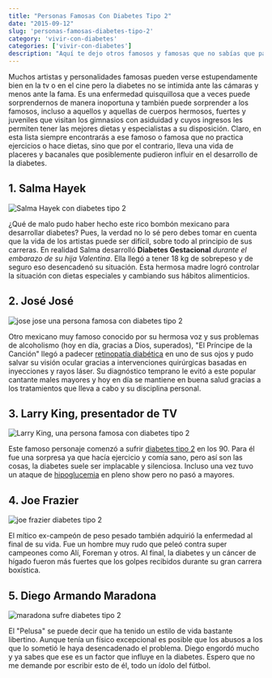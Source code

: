 ```yaml
---
title: "Personas Famosas Con Diabetes Tipo 2"
date: "2015-09-12"
slug: 'personas-famosas-diabetes-tipo-2'
category: 'vivir-con-diabetes'
categories: ['vivir-con-diabetes']
description: "Aquí te dejo otros famosos y famosas que no sabías que padecían diabetes y que han sabido superarla con buena actitud y determinación. Personas Famosas Con Diabetes II"
---
```


Muchos artistas y personalidades famosas pueden verse estupendamente bien en la tv o en el cine pero la diabetes no se intimida ante las cámaras y menos ante la fama. Es una enfermedad quisquillosa que a veces puede sorprendernos de manera inoportuna y también puede sorprender a los famosos, incluso a aquellos y aquellas de cuerpos hermosos, fuertes y juveniles que visitan los gimnasios con asiduidad y cuyos ingresos les permiten tener las mejores dietas y especialistas a su disposición. Claro, en esta lista siempre encontrarás a ese famoso o famosa que no practica ejercicios o hace dietas, sino que por el contrario, lleva una vida de placeres y bacanales que posiblemente pudieron influir en el desarrollo de la diabetes.

## 1\. Salma Hayek

![Salma Hayek con diabetes tipo 2](images/Salma-Hayek.webp)

¿Qué de malo pudo haber hecho este rico bombón mexicano para desarrollar diabetes? Pues, la verdad no lo sé pero debes tomar en cuenta que la vida de los artistas puede ser difícil, sobre todo al principio de sus carreras. En realidad Salma desarrolló **Diabetes Gestacional** _durante el embarazo de su hija Valentina_. Ella llegó a tener 18 kg de sobrepeso y de seguro eso desencadenó su situación. Esta hermosa madre logró controlar la situación con dietas especiales y cambiando sus hábitos alimenticios.

## 2\. José José

![jose jose una persona famosa con diabetes tipo 2](images/jose-jose.webp)

Otro mexicano muy famoso conocido por su hermosa voz y sus problemas de alcoholismo (hoy en día, gracias a Dios, superados), "El Príncipe de la Canción" llegó a padecer [retinopatía diabética](/como-vencer-la-ceguera-causada-por-la-retinopatia-diabetica/) en uno de sus ojos y pudo salvar su visión ocular gracias a intervenciones quirúrgicas basadas en inyecciones y rayos láser. Su diagnóstico temprano le evitó a este popular cantante males mayores y hoy en día se mantiene en buena salud gracias a los tratamientos que lleva a cabo y su disciplina personal.

## 3\. Larry King, presentador de TV

![Larry King, una persona famosa con diabetes tipo 2](images/larry-king-diabetes.webp)

Este famoso personaje comenzó a sufrir [diabetes tipo 2](/diabetes-tipo-2/) en los 90. Para él fue una sorpresa ya que hacía ejercicio y comía sano, pero así son las cosas, la diabetes suele ser implacable y silenciosa. Incluso una vez tuvo un ataque de [hipoglucemia](/la-hipoglucemia-nivel-bajo-de-azucar-en-sangre/) en pleno show pero no pasó a mayores.

## 4\. Joe Frazier

![joe frazier diabetes tipo 2](images/joe-frazier-diabetes-tipo-2.webp)

El mítico ex-campeón de peso pesado también adquirió la enfermedad al final de su vida. Fue un hombre muy rudo que peleó contra super campeones como Alí, Foreman y otros. Al final, la diabetes y un cáncer de hígado fueron más fuertes que los golpes recibidos durante su gran carrera boxística.

## 5\. Diego Armando Maradona

![maradona sufre diabetes tipo 2](/images/diego-maradona-diabetes-tipo-2.webp)

El "Pelusa" se puede decir que ha tenido un estilo de vida bastante libertino. Aunque tenía un físico excepcional es posible que los abusos a los que lo sometió le haya desencadenado el problema. Diego engordó mucho y ya sabes que ese es un factor que influye en la diabetes. Espero que no me demande por escribir esto de él, todo un ídolo del fútbol.
